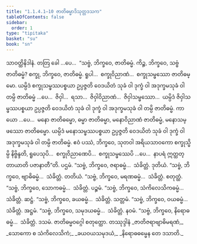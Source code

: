 ```yaml
---
title: "1.1.4.1–10 ဇာတိဓမ္မာဒိသုတ္တဒသက"
tableOfContents: false
sidebar:
  order: 1
type: "tipitaka"
basket: "su"
book: "sn"
---
```



<DynamicBreadcrumb />

<Division number="33" book="sn" e="ch" v="18" p="284">

<Paragraph number="115" book="sn">
သာဝတ္ထိနိဒါနံ. တတြ ခေါ …ပေ…  “သဗ္ဗံ, ဘိက္ခဝေ, ဇာတိဓမ္မံ. ကိဉ္စ, ဘိက္ခဝေ, သဗ္ဗံ ဇာတိဓမ္မံ? စက္ခု, ဘိက္ခဝေ, ဇာတိဓမ္မံ. ရူပါ…  စက္ခုဝိညာဏံ…  စက္ခုသမ္ဖဿော ဇာတိဓမ္မော. ယမ္ပိဒံ စက္ခုသမ္ဖဿပစ္စယာ ဥပ္ပဇ္ဇတိ ဝေဒယိတံ သုခံ ဝါ ဒုက္ခံ ဝါ အဒုက္ခမသုခံ ဝါ တမ္ပိ ဇာတိဓမ္မံ …ပေ…  ဇိဝှါ…  ရသာ…  ဇိဝှါဝိညာဏံ…  ဇိဝှါသမ္ဖဿော…  ယမ္ပိဒံ ဇိဝှါသမ္ဖဿပစ္စယာ ဥပ္ပဇ္ဇတိ ဝေဒယိတံ သုခံ ဝါ ဒုက္ခံ ဝါ အဒုက္ခမသုခံ ဝါ တမ္ပိ ဇာတိဓမ္မံ. ကာယော …ပေ…  မနော ဇာတိဓမ္မော, ဓမ္မာ ဇာတိဓမ္မာ, မနောဝိညာဏံ ဇာတိဓမ္မံ, မနောသမ္ဖဿော ဇာတိဓမ္မော. ယမ္ပိဒံ မနောသမ္ဖဿပစ္စယာ ဥပ္ပဇ္ဇတိ ဝေဒယိတံ သုခံ ဝါ ဒုက္ခံ ဝါ အဒုက္ခမသုခံ ဝါ တမ္ပိ ဇာတိဓမ္မံ. ဧဝံ ပဿံ, ဘိက္ခဝေ, သုတဝါ အရိယသာဝကော စက္ခုသ္မိမ္ပိ နိဗ္ဗိန္ဒတိ, ရူပေသုပိ…  စက္ခုဝိညာဏေပိ…  စက္ခုသမ္ဖဿေပိ …ပေ…  နာပရံ ဣတ္ထတ္တာယာတိ ပဇာနာတီ”တိ.

</Paragraph>
</Division>

<Paragraph number="116" type="center" book="sn">
ပဌမံ.


</Paragraph>

<Division number="34" book="sn" e="ch" v="18" p="284">

<Paragraph number="117" book="sn">
“သဗ္ဗံ, ဘိက္ခဝေ, ဇရာဓမ္မံ…  သံခိတ္တံ.

</Paragraph>
</Division>

<Paragraph number="118" type="center" book="sn">
ဒုတိယံ.


</Paragraph>

<Division number="35" book="sn" e="ch" v="18" p="284">

<Paragraph number="119" book="sn">
“သဗ္ဗံ, ဘိက္ခဝေ, ဗျာဓိဓမ္မံ…  သံခိတ္တံ.

</Paragraph>
</Division>

<Paragraph number="120" type="center" book="sn">
တတိယံ.


</Paragraph>

<Division number="36" book="sn" e="ch" v="18" p="285">

<Paragraph number="121" book="sn">
“သဗ္ဗံ, ဘိက္ခဝေ, မရဏဓမ္မံ…  သံခိတ္တံ.

</Paragraph>
</Division>

<Paragraph number="122" type="center" book="sn">
စတုတ္ထံ.


</Paragraph>

<Division number="37" book="sn" e="ch" v="18" p="285">

<Paragraph number="123" book="sn">
“သဗ္ဗံ, ဘိက္ခဝေ, သောကဓမ္မံ…  သံခိတ္တံ.

</Paragraph>
</Division>

<Paragraph number="124" type="center" book="sn">
ပဉ္စမံ.


</Paragraph>

<Division number="38" book="sn" e="ch" v="18" p="285">

<Paragraph number="125" book="sn">
“သဗ္ဗံ, ဘိက္ခဝေ, သံကိလေသိကဓမ္မံ…  သံခိတ္တံ.

</Paragraph>
</Division>

<Paragraph number="126" type="center" book="sn">
ဆဋ္ဌံ.


</Paragraph>

<Division number="39" book="sn" e="ch" v="18" p="285">

<Paragraph number="127" book="sn">
“သဗ္ဗံ, ဘိက္ခဝေ, ခယဓမ္မံ…  သံခိတ္တံ.

</Paragraph>
</Division>

<Paragraph number="128" type="center" book="sn">
သတ္တမံ.


</Paragraph>

<Division number="40" book="sn" e="ch" v="18" p="285">

<Paragraph number="129" book="sn">
“သဗ္ဗံ, ဘိက္ခဝေ, ဝယဓမ္မံ…  သံခိတ္တံ.

</Paragraph>
</Division>

<Paragraph number="130" type="center" book="sn">
အဋ္ဌမံ.


</Paragraph>

<Division number="41" book="sn" e="ch" v="18" p="285">

<Paragraph number="131" book="sn">
“သဗ္ဗံ, ဘိက္ခဝေ, သမုဒယဓမ္မံ…  သံခိတ္တံ.

</Paragraph>
</Division>

<Paragraph number="132" type="center" book="sn">
နဝမံ.


</Paragraph>

<Division number="42" book="sn" e="ch" v="18" p="286">

<Paragraph number="133" book="sn">
“သဗ္ဗံ, ဘိက္ခဝေ, နိရောဓဓမ္မံ…  သံခိတ္တံ.

</Paragraph>
</Division>

<Paragraph number="134" type="center" book="sn">
ဒသမံ.



</Paragraph>

<Paragraph number="135" type="center" book="sn">
ဇာတိဓမ္မဝဂ္ဂေါ စတုတ္ထော.



</Paragraph>

<Paragraph number="136" type="center" book="sn">
တဿုဒ္ဒါနံ


</Paragraph>

<Paragraph number="137" type="verses" book="sn">
_ဇာတိဇရာဗျာဓိမရဏံ,_  
_သောကော စ သံကိလေသိကံ;_  
_ခယဝယသမုဒယံ,_  
_နိရောဓဓမ္မေန တေ ဒသာတိ._
</Paragraph>